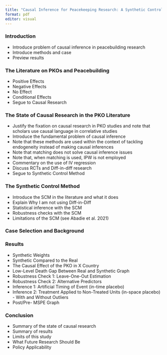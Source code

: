 ```yaml
---
title: "Causal Inference for Peacekeeping Research: A Synthetic Control Approach"
format: pdf
editor: visual
---
```


### Introduction

-   Introduce problem of causal inference in peacebuilding research
-   Introduce methods and case
-   Preview results

### The Literature on PKOs and Peacebuilding

-   Positive Effects
-   Negative Effects
-   No Effect
-   Conditional Effects
-   Segue to Causal Research

### The State of Causal Research in the PKO Literature

-   Justify the fixation on causal research in PKO studies and note that scholars use causal language in correlative studies
-   Introduce the fundamental problem of causal inference
-   Note that these methods are used within the context of tackling endogeneity instead of making causal inferences
-   Note that matching does not solve causal inference issues
-   Note that, when matching is used, IPW is not employed
-   Commentary on the use of IV regression
-   Discuss RCTs and Diff-in-diff research
-   Segue to Synthetic Control Method

### The Synthetic Control Method

-   Introduce the SCM in the literature and what it does
-   Explain Why I am not using Diff-in-Diff
-   Statistical inference with the SCM
-   Robustness checks with the SCM
-   Limitations of the SCM (see Abadie et al. 2021)

### Case Selection and Background

### Results

-   Synthetic Weights
-   Synthetic Compared to the Real
-   The Causal Effect of the PKO in X Country
-   Low-Level Death Gap Between Real and Synthetic Graph
-   Robustness Check 1: Leave-One-Out Estimation
-   Robustness Check 2: Alternative Predictors
-   Inference 1: Artificial Timing of Event (in-time placebo)
-   Inference 2: Treatment Applied to Non-Treated Units (in-space placebo) - With and Without Outliers
-   Post/Pre- MSPE Graph

### Conclusion

-   Summary of the state of causal research
-   Summary of results
-   Limits of this study
-   What Future Research Should Be
-   Policy Applicability
